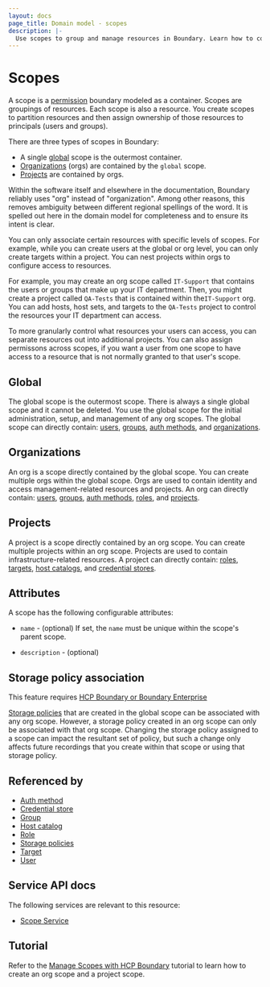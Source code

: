 ```yaml
---
layout: docs
page_title: Domain model - scopes
description: |-
  Use scopes to group and manage resources in Boundary. Learn how to configure global scopes, org scopes, and projects to logically group resources.
---
```


# Scopes

A scope is a [permission][] boundary modeled as a container.
Scopes are groupings of resources.
Each scope is also a resource.
You create scopes to partition resources and then assign ownership of those resources to principals (users and groups).

There are three types of scopes in Boundary:

- A single [global][] scope is the outermost container.
- [Organizations][] (orgs) are contained by the `global` scope.
- [Projects][] are contained by orgs.

<Note>
Within the software itself and elsewhere in the documentation, Boundary reliably uses "org" instead of "organization". Among other reasons, this removes ambiguity between different regional spellings of the word. It is spelled out here in the domain model for completeness and to ensure its intent is clear.
</Note>

You can only associate certain resources with specific levels of scopes.
For example, while you can create users at the global or org level, you can only create targets within a project.
You can nest projects within orgs to configure access to resources.

For example, you may create an org scope called `IT-Support` that contains the users or groups that make up your IT department.
Then, you might create a project called `QA-Tests` that is contained within the`IT-Support` org.
You can add hosts, host sets, and targets to the `QA-Tests` project to control the resources your IT department can access.

To more granularly control what resources your users can access, you can separate resources out into additional projects.
You can also assign permissons across scopes, if you want a user from one scope to have access to a resource that is not normally granted to that user's scope.

## Global

The global scope is the outermost scope.
There is always a single global scope
and it cannot be deleted.
You use the global scope for the initial administration, setup, and management of any org scopes.
The global scope can directly contain:
[users][], [groups][], [auth methods][], and [organizations][].

## Organizations

An org is a scope directly contained by the global scope.
You can create multiple orgs within the global scope.
Orgs are used to contain identity and access management-related resources and projects.
An org can directly contain:
[users][], [groups][], [auth methods][], [roles][], and [projects][].

## Projects

A project is a scope directly contained by an org scope.
You can create multiple projects within an org scope.
Projects are used to contain infrastructure-related resources.
A project can directly contain:
[roles][], [targets][], [host catalogs][], and [credential stores][].

## Attributes

A scope has the following configurable attributes:

- `name` - (optional)
  If set, the `name` must be unique within the scope's parent scope.

- `description` - (optional)

## Storage policy association

<EnterpriseAlert product="boundary">This feature requires <a href="https://www.hashicorp.com/products/boundary">HCP Boundary or Boundary Enterprise</a></EnterpriseAlert>

[Storage policies][] that are created in the global scope can be associated with any org scope.
However, a storage policy created in an org scope can only be associated with that org scope.
Changing the storage policy assigned to a scope can impact the resultant set of policy, but such a change only affects future recordings that you create within that scope or using that storage policy.

## Referenced by

- [Auth method][]
- [Credential store][]
- [Group][]
- [Host catalog][]
- [Role][]
- [Storage policies][]
- [Target][]
- [User][]

[auth method]: /boundary/docs/concepts/domain-model/auth-methods
[auth methods]: /boundary/docs/concepts/domain-model/auth-methods
[credential store]: /boundary/docs/concepts/domain-model/credential-stores
[credential stores]: /boundary/docs/concepts/domain-model/credential-stores
[global]: /boundary/docs/concepts/domain-model/scopes#global
[group]: /boundary/docs/concepts/domain-model/groups
[groups]: /boundary/docs/concepts/domain-model/groups
[host catalog]: /boundary/docs/concepts/domain-model/host-catalogs
[host catalogs]: /boundary/docs/concepts/domain-model/host-catalogs
[organization]: /boundary/docs/concepts/domain-model/scopes#organizations
[organizations]: /boundary/docs/concepts/domain-model/scopes#organizations
[permission]: /boundary/docs/concepts/security/permissions
[permissions]: /boundary/docs/concepts/security/permissions
[project]: /boundary/docs/concepts/domain-model/scopes#projects
[projects]: /boundary/docs/concepts/domain-model/scopes#projects
[role]: /boundary/docs/concepts/domain-model/roles
[roles]: /boundary/docs/concepts/domain-model/roles
[storage policies]: /boundary/docs/concepts/domain-model/storage-policy
[target]: /boundary/docs/concepts/domain-model/targets
[targets]: /boundary/docs/concepts/domain-model/targets
[user]: /boundary/docs/concepts/domain-model/users
[users]: /boundary/docs/concepts/domain-model/users

## Service API docs

The following services are relevant to this resource:

- [Scope Service](/boundary/api-docs/scope-service)

## Tutorial

Refer to the [Manage Scopes with HCP Boundary](/boundary/tutorials/hcp-administration/hcp-manage-scopes) tutorial to learn how to create an org scope and a project scope.
